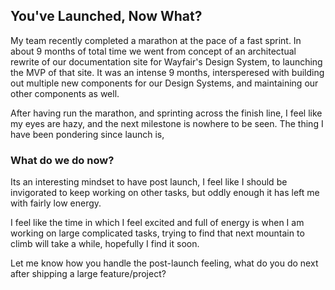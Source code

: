 ## You've Launched, Now What?

My team recently completed a marathon at the pace of a fast sprint. In about 9 months of total time we went from concept of an architectual rewrite of our documentation site for Wayfair's Design System, to launching the MVP of that site. It was an intense 9 months, intersperesed with building out multiple new components for our Design Systems, and maintaining our other components as well.

After having run the marathon, and sprinting across the finish line, I feel like my eyes are hazy, and the next milestone is nowhere to be seen. The thing I have been pondering since launch is,

### What do we do now?

Its an interesting mindset to have post launch, I feel like I should be invigorated to keep working on other tasks, but oddly enough it has left me with fairly low energy.

I feel like the time in which I feel excited and full of energy is when I am working on large complicated tasks, trying to find that next mountain to climb will take a while, hopefully I find it soon.

Let me know how you handle the post-launch feeling, what do you do next after shipping a large feature/project?

